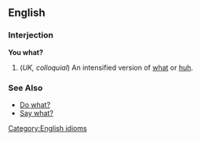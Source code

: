 ==English==

===Interjection===
'''You what?'''

# (''UK, colloquial'') An intensified version of [[what]] or [[huh]].

===See Also===
* [[Do what?]]
* [[Say what?]]

[[Category:English idioms]]